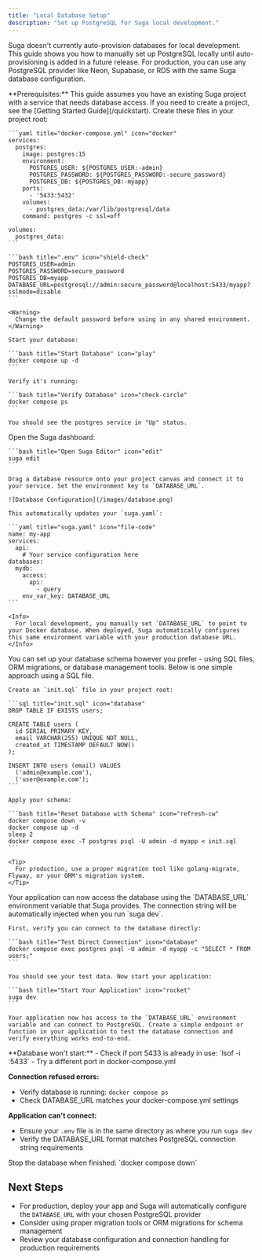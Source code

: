 ```yaml
---
title: "Local Database Setup"
description: "Set up PostgreSQL for Suga local development."
---
```


Suga doesn't currently auto-provision databases for local development. This guide shows you how to manually set up PostgreSQL locally until auto-provisioning is added in a future release. For production, you can use any PostgreSQL provider like Neon, Supabase, or RDS with the same Suga database configuration.

<Note>
  **Prerequisites:** This guide assumes you have an existing Suga project with a service that needs database access. If you need to create a project, see the [Getting Started Guide](/quickstart).
</Note>

<Steps>
  <Step title="Setup PostgreSQL with Docker">
    Create these files in your project root:

    ```yaml title="docker-compose.yml" icon="docker"
    services:
      postgres:
        image: postgres:15
        environment:
          POSTGRES_USER: ${POSTGRES_USER:-admin}
          POSTGRES_PASSWORD: ${POSTGRES_PASSWORD:-secure_password}
          POSTGRES_DB: ${POSTGRES_DB:-myapp}
        ports:
          - '5433:5432'
        volumes:
          - postgres_data:/var/lib/postgresql/data
        command: postgres -c ssl=off

    volumes:
      postgres_data:
    ```

    ```bash title=".env" icon="shield-check"
    POSTGRES_USER=admin
    POSTGRES_PASSWORD=secure_password
    POSTGRES_DB=myapp
    DATABASE_URL=postgresql://admin:secure_password@localhost:5433/myapp?sslmode=disable
    ```

    <Warning>
      Change the default password before using in any shared environment.
    </Warning>

    Start your database:

    ```bash title="Start Database" icon="play"
    docker compose up -d
    ```

    Verify it's running:

    ```bash title="Verify Database" icon="check-circle"
    docker compose ps
    ```

    You should see the postgres service in "Up" status.
  </Step>

  <Step title="Configure Database in Suga">
    Open the Suga dashboard:

    ```bash title="Open Suga Editor" icon="edit"
    suga edit
    ```

    Drag a database resource onto your project canvas and connect it to your service. Set the environment key to `DATABASE_URL`.

    ![Database Configuration](/images/database.png)

    This automatically updates your `suga.yaml`:

    ```yaml title="suga.yaml" icon="file-code"
    name: my-app
    services:
      api:
        # Your service configuration here
    databases:
      mydb:
        access:
          api:
            - query
        env_var_key: DATABASE_URL
    ```

    <Info>
      For local development, you manually set `DATABASE_URL` to point to your Docker database. When deployed, Suga automatically configures this same environment variable with your production database URL.
    </Info>
  </Step>

  <Step title="Initialize Database Schema">
    You can set up your database schema however you prefer - using SQL files, ORM migrations, or database management tools. Below is one simple approach using a SQL file.

    Create an `init.sql` file in your project root:

    ```sql title="init.sql" icon="database"
    DROP TABLE IF EXISTS users;

    CREATE TABLE users (
      id SERIAL PRIMARY KEY,
      email VARCHAR(255) UNIQUE NOT NULL,
      created_at TIMESTAMP DEFAULT NOW()
    );

    INSERT INTO users (email) VALUES
      ('admin@example.com'),
      ('user@example.com');
    ```

    Apply your schema:

    ```bash title="Reset Database with Schema" icon="refresh-cw"
    docker compose down -v
    docker compose up -d
    sleep 2
    docker compose exec -T postgres psql -U admin -d myapp < init.sql
    ```

    <Tip>
      For production, use a proper migration tool like golang-migrate, Flyway, or your ORM's migration system.
    </Tip>
  </Step>

  <Step title="Test Your Database Connection">
    Your application can now access the database using the `DATABASE_URL` environment variable that Suga provides. The connection string will be automatically injected when you run `suga dev`.

    First, verify you can connect to the database directly:

    ```bash title="Test Direct Connection" icon="database"
    docker compose exec postgres psql -U admin -d myapp -c "SELECT * FROM users;"
    ```

    You should see your test data. Now start your application:

    ```bash title="Start Your Application" icon="rocket"
    suga dev
    ```

    Your application now has access to the `DATABASE_URL` environment variable and can connect to PostgreSQL. Create a simple endpoint or function in your application to test the database connection and verify everything works end-to-end.
  </Step>
</Steps>

<Expandable title="Troubleshooting" defaultOpen={false}>
  **Database won't start:**
  - Check if port 5433 is already in use: `lsof -i :5433`
  - Try a different port in docker-compose.yml

  **Connection refused errors:**
  - Verify database is running: `docker compose ps`
  - Check DATABASE_URL matches your docker-compose.yml settings

  **Application can't connect:**
  - Ensure your `.env` file is in the same directory as where you run `suga dev`
  - Verify the DATABASE_URL format matches PostgreSQL connection string requirements
</Expandable>

<Info>
  Stop the database when finished: `docker compose down`
</Info>

## Next Steps

- For production, deploy your app and Suga will automatically configure the `DATABASE_URL` with your chosen PostgreSQL provider
- Consider using proper migration tools or ORM migrations for schema management  
- Review your database configuration and connection handling for production requirements
